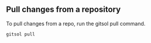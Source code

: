 ## Pull changes from a repository

To pull changes from a repo, run the gitsol pull command.

```bash
gitsol pull
```
